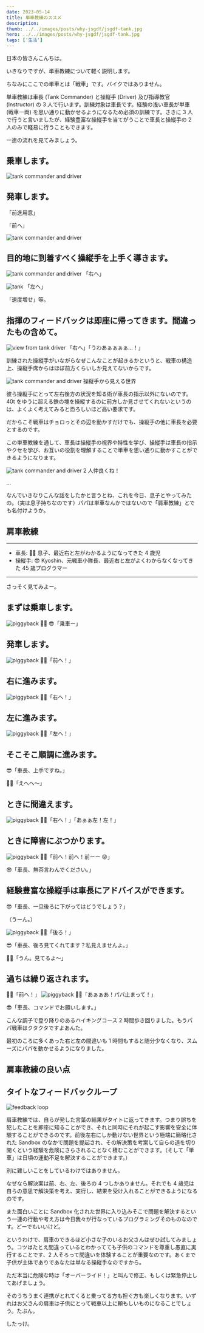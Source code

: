 ```yaml
---
date: 2023-05-14
title: 単車教練のススメ
description:
thumb: ../../images/posts/why-jsgdf/jsgdf-tank.jpg
hero: ../../images/posts/why-jsgdf/jsgdf-tank.jpg
tags: ['生活']
---
```


日本の皆さんこんちは。

いきなりですが、単車教練について軽く説明します。

ちなみにここでの単車とは「戦車」です。バイクではありません。

単車教練は車長 (Tank Commander) と操縦手 (Driver) 及び指導教官 (Instructor) の 3 人で行います。訓練対象は車長です。経験の浅い車長が単車 (戦車一両) を思い通りに動かせるようになるため必須の訓練です。さきに 3 人で行うと言いましたが、経験豊富な操縦手を当てがうことで車長と操縦手の 2 人のみで軽易に行うこともできます。

一連の流れを見てみましょう。

## 乗車します。

![tank commander and driver](../../images/posts/tank-crew-drills/tank-01.webp)

## 発車します。

「前進用意」

「前へ」

![tank commander and driver](../../images/posts/tank-crew-drills/tank-02.webp)

## 目的地に到着すべく操縦手を上手く導きます。

![tank commander and driver](../../images/posts/tank-crew-drills/tank-03.webp)
「右へ」

![tank](../../images/posts/tank-crew-drills/tank-04.webp)
「左へ」

「速度増せ」等。

## 指揮のフィードバックは即座に帰ってきます。間違ったもの含めて。

![view from tank driver](../../images/posts/tank-crew-drills/tank-05.webp)
「右へ」「うわあぁぁぁぁ…！」

訓練された操縦手がいながらなぜこんなことが起きるかというと、戦車の構造上、操縦手席からはほぼ前方くらいしか見えてないからです。

![tank commander and driver](../../images/posts/tank-crew-drills/tank-06.webp)
操縦手から見える世界

彼ら操縦手にとって左右後方の状況を知る術が車長の指示以外にないのです。40t をゆうに超える鉄の塊を操縦するのに前方しか見させてくれないというのは、よくよく考えてみると恐ろしいほど高い要求です。

だからこそ戦車はチョロっとその辺を動かすだけでも、操縦手の他に車長を必要とするのです。

この単車教練を通して、車長は操縦手の視界や特性を学び、操縦手は車長の指示やクセを学び、お互いの役割を理解することで単車を思い通りに動かすことができるようになります。

![tank commander and driver](../../images/posts/tank-crew-drills/tank-07.webp)
2 人仲良くね！

…

なんでいきなりこんな話をしたかと言うとね、これを今日、息子とやってみたの。（実は息子持ちなのです）パパは単車なんかではないので「肩車教練」とでも名付けようか。

## 肩車教練

---

- 車長: 👦🏻 息子、最近右と左がわかるようになってきた 4 歳児
- 操縦手: 😎 Kyoshin、元戦車小隊長、最近右と左がよくわからなくなってきた 45 歳プログラマー

---

さっそく見てみよー。

## まずは乗車します。

![piggyback](../../images/posts/tank-crew-drills/piggyback-01.webp)
👦🏻 😎「乗車ー」

## 発車します。

![piggyback](../../images/posts/tank-crew-drills/piggyback-02.webp)
👦🏻「前へ！」

## 右に進みます。

![piggyback](../../images/posts/tank-crew-drills/piggyback-03.webp)
👦🏻「右へ！」

## 左に進みます。

![piggyback](../../images/posts/tank-crew-drills/piggyback-04.webp)
👦🏻「左へ！」

## そこそこ順調に進みます。

😎「車長、上手ですね。」

👦🏻「えへへ〜」

## ときに間違えます。

![piggyback](../../images/posts/tank-crew-drills/piggyback-05.webp)
👦🏻「右へ！」「あぁぁ左！左！」

## ときに障害にぶつかります。

![piggyback](../../images/posts/tank-crew-drills/piggyback-06.webp)
👦🏻「前へ！前へ！前ーー 😡」

😎「車長、無茶言わんでください。」

## 経験豊富な操縦手は車長にアドバイスができます。

😎「車長、一旦後ろに下がってはどうでしょう？」

（うーん。）

![piggyback](../../images/posts/tank-crew-drills/piggyback-07.webp)
👦🏻「後ろ！」

😎「車長、後ろ見てくれてます？私見えませんよ。」

👦🏻「うん。見てるよ〜」

## 過ちは繰り返されます。

👦🏻「前へ！」
![piggyback](../../images/posts/tank-crew-drills/piggyback-08.webp)
👦🏻「あぁぁあ！パパ止まって！」

😎「車長、コマンドでお願いします。」

こんな調子で登り降りのあるハイキングコース 2 時間歩き回りました。もうパパ戦車はクタクタですよあんた。

最初のころに多くあった右と左の間違いも 1 時間もすると随分少なくなり、スムーズにパパを動かせるようになりました。

## 肩車教練の良い点

## タイトなフィードバックループ

![feedback loop](../../images/posts/tank-crew-drills/feedback-loop.png)

肩車教練では、自らが発した言葉の結果がタイトに返ってきます。つまり誤ちを犯したことを即座に知ることができ、それと同時にそれが起こす影響を安全に体験することができるのです。前後左右にしか動けない世界という極端に簡略化された Sandbox のなかで問題を提起され、その解決策を考案して自らの道を切り開くという経験を危険にさらされることなく積むことができます。（そして「単車」は日頃の運動不足を解決することができます。）

別に難しいことをしているわけではありません。

なぜなら解決案は前、右、左、後ろの 4 つしかありません。それでも 4 歳児は自らの意思で解決策を考え、実行し、結果を受け入れることができるようになるのです。

また面白いことに Sandbox 化された世界に入り込みそこで問題を解決するという一連の行動や考え方は今日我々が行なっているプログラミングそのものなのです。どーでもいいけど。

というわけで、肩車のできるほど小さな子のいるお父さんはぜひ試してみましょう。コツはたとえ間違っているとわかってても子供のコマンドを尊重し愚直に実行することです、2 人そろって間違いを体験することが重要なのです。あくまで子供が主体でありであなたは単なる操縦手なのですから。

ただ本当に危険な時は「オーバーライド！」と叫んで修正、もしくは緊急停止してあげましょう。

そのうちうまく連携がとれてくると乗ってる方も担ぐ方も楽しくなります。いずれはお父さんの肩車は子供にとって戦車以上に頼もしいものになることでしょう。たぶん。

したっけ。
